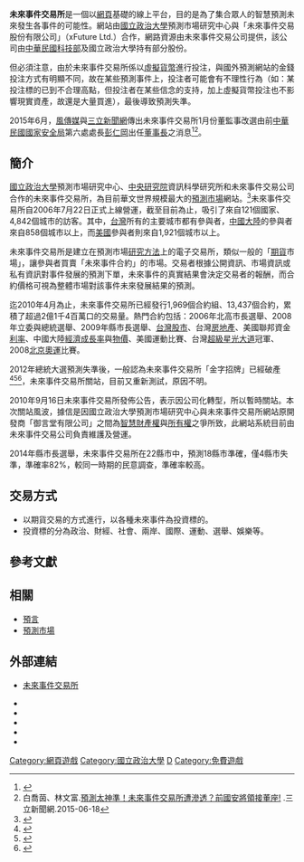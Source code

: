 {{Expert|time=2015-12-14T03:42:31+00:00}}
{{POV|time=2010-03-17}}
{{Infobox Historical Event
|Event_Name     = 未來事件交易所
|Image_Name     = 
|Image_Caption  = 
|Participants   = 
|Location       = {{ROC-TW}}
|Date           = 2006年7月-
|Result         = 
|Effect         = 
|URL            = [http://xfuture.org/ xfuture.org]
}}
'''未來事件交易所'''是一個以[[網頁|網頁]]基礎的線上平台，目的是為了集合眾人的智慧預測未來發生各事件的可能性。網站由[[國立政治大學|國立政治大學]]預測市場研究中心與「未來事件交易股份有限公司」（xFuture Ltd.）合作，網路資源由未來事件交易公司提供，該公司由[[中華民國科技部|中華民國科技部]]及國立政治大學持有部分股份。

但必須注意，由於未來事件交易所係以[[虛擬貨幣|虛擬貨幣]]進行投注，與國外預測網站的金錢投注方式有明顯不同，故在某些預測事件上，投注者可能會有不理性行為（如：某投注標的已到不合理高點，但投注者在某些信念的支持，加上虛擬貨幣投注也不影響現實資產，故還是大量買進），最後導致預測失準。

2015年6月，[[風傳媒|風傳媒]]與[[三立新聞網|三立新聞網]]傳出未來事件交易所1月份董監事改選由前[[中華民國國家安全局|中華民國國家安全局]]第六處處長[[彭仁岡|彭仁岡]]出任[[董事長|董事長]]之消息<ref>{{Cite web|title=退休情治人士接掌董座 國安局勢力滲入未來事件交易所|url=https://www.storm.mg/article/53247|author=蔡慧貞|date=2015-06-17|access-date=2021-07-23|work=風傳媒|language=zh-TW|quote=國安局長[[李翔宙|李翔宙]]上任後，特別重視網路輿情蒐集，對未來事件交易所網站可以精準預測去年九合一選舉結果深感興趣，曾在去年12月18日率員前往該公司聽取簡報，與會人士更透露有意與未來事件交易所合作。今年農曆年前，隨即傳出該公司高層人事改組，改由具有情治系統背景、自國安局退休的前第6處處長彭仁岡擔任董事長，負責後續與國安局接洽、合作事宜。|archive-date=2021-07-23|archive-url=https://web.archive.org/web/20210723144017/https://www.storm.mg/article/53247|dead-url=no}}</ref><ref>白喬茵、林文富.[http://www.setn.com/News.aspx?NewsID=81144 預測太神準！未來事件交易所遭滲透？前國安將領接董座!] {{Wayback|url=http://www.setn.com/News.aspx?NewsID=81144 |date=20160304212431 }}.三立新聞網.2015-06-18</ref>。

==簡介==

[[國立政治大學|國立政治大學]]預測市場研究中心、[[中央研究院|中央研究院]]資訊科學研究所和未來事件交易公司合作的未來事件交易所，為目前華文世界規模最大的[[預測市場|預測市場]]網站。<ref>{{Cite web |url=http://nccupm.wordpress.com/about-us/ |title=國立政治大學預測市場研究中心簡介 |accessdate=2010-04-22 |archive-date=2010-05-13 |archive-url=https://web.archive.org/web/20100513040644/http://nccupm.wordpress.com/about-us/ |dead-url=no }}</ref>未來事件交易所自2006年7月22日正式上線營運，截至目前為止，吸引了來自121個國家、4,842個城市的訪客。其中，[[台灣|台灣]]所有的主要城市都有參與者，[[中國大陸|中國大陸]]的參與者來自858個城市以上，而[[美國|美國]]參與者則來自1,921個城市以上。

未來事件交易所是建立在預測市場[[研究方法|研究方法]]上的電子交易所，類似一般的「[[期貨|期貨]]市場」，讓參與者買賣「未來事件合約」的市場。交易者根據公開資訊、市場資訊或私有資訊對事件發展的預測下單，未來事件的真實結果會決定交易者的報酬，而合約價格可視為整體市場對該事件未來發展結果的預測。

迄2010年4月為止，未來事件交易所已經發行1,969個合約組、13,437個合約，累積了超過2億1千4百萬口的交易量。熱門合約包括：2006年北高市長選舉、2008年立委與總統選舉、2009年縣市長選舉、[[台灣股市|台灣股市]]、台灣[[房地產|房地產]]、美國聯邦資金[[利率|利率]]、中國大陸[[經濟成長率|經濟成長率]]與[[物價|物價]]、美國運動比賽、台灣[[超級星光大道|超級星光大道]]冠軍、2008[[2008年夏季奥林匹克运动会|北京奧運]]比賽。

2012年總統大選預測失準後，一般認為未來事件交易所「金字招牌」已經破產<ref>{{Cite web|title=害慘綠營的「黑雨民調」|url=https://www.taiwanenews.com/doc/20120115101.php|author=jt|date=2012-01-15|access-date=2021-07-23|work=台灣e新聞|language=zh-TW|quote=未來事件交易所民調離譜，由有心人大量交易。……常在未來事件交易所交易的，就是你們這群蔡英文的支持者。過度操作的結果就是「失真」！（按：[[童振源|童振源]]為未來事件交易所首席顧問、政治大學預測市場研究中心主任。）|archive-date=2021-07-25|archive-url=https://web.archive.org/web/20210725163019/https://www.taiwanenews.com/doc/20120115101.php|dead-url=no}}</ref><ref>{{Cite web|title=選後檢驗自由時報記者曾韋禎|url=https://www.taiwanenews.com/doc/20120214101.php|author=|date=2012-02-14|access-date=2021-07-23|work=台灣e新聞|language=zh-TW|quote=未來事件交易所的交易的確操作過頭。在總統選舉得票率預測上，根據未來事件交易所在1月2日的加權平均價格，蔡英文的得票率預測為49.8%、馬英九為42.6%、宋楚瑜則為10.7%。幸好它在3日及時封關，否則小英（蔡英文）一定過半。……結論：未來事件交易所應該永遠關閉！|archive-date=2021-07-25|archive-url=https://web.archive.org/web/20210725163003/https://www.taiwanenews.com/doc/20120214101.php|dead-url=no}}</ref><ref>{{Cite web|title=「未來事件交易所」又在重施故技？|url=https://taiwanenews.com/doc/20130425106.php|author=|date=2013-04-25|access-date=2021-07-23|work=台灣e新聞|language=zh-TW|quote=童振源是現任國立政治大學預測市場研究中心主任。根據過去未來事件交易所的交易數據，有許多都是「有心人」刻意「交易」出來的結果，千萬不可輕信。誤信的結果會導致預測失準，先樂後悲！|archive-date=2021-07-23|archive-url=https://web.archive.org/web/20210723142554/https://taiwanenews.com/doc/20130425106.php|dead-url=no}}</ref>，未來事件交易所關站，目前又重新測試，原因不明。

2010年9月16日未來事件交易所發佈公告，表示因公司化轉型，所以暫時關站。本次關站風波，據信是因國立政治大學預測市場研究中心與未來事件交易所網站原開發商「御言堂有限公司」之間為[[智慧財產權|智慧財產權]]與[[所有權|所有權]]之爭所致，此網站系統目前由未來事件交易公司負責維護及營運。

2014年縣市長選舉，未來事件交易所在22縣市中，預測18縣市準確，僅4縣市失準，準確率82%，較同一時期的民意調查，準確率較高。

==交易方式==
*以期貨交易的方式進行，以各種未來事件為投資標的。
*投資標的分為政治、財經、社會、兩岸、國際、運動、選舉、娛樂等。

==參考文獻==
<div class="references-small">
<references></references>
</div>

==相關==
*[[預言|預言]]
*[[預測市場|預測市場]]

==外部連結==
*{{zh-tw}}[http://xfuture.org/ 未來事件交易所] {{Wayback|url=http://xfuture.org/ |date=20140209033108 }}
*{{facebook|xfuture|未來事件交易所}}
*{{facebook|futuresports|未來運動交易所}}
*{{weibo|xfuturetw|未來事件交易所_台灣}}
*{{instagram|xfuturesports|未來運動交易所}}
*{{youtube|channel=UCnwgAdKcK8yycVGZqNjwIIQ|未來運動交易所}}
[[Category:網頁遊戲|Category:網頁遊戲]]
[[Category:國立政治大學|Category:國立政治大學]]
[[Category:中華民國科技部|D]]
[[Category:免費遊戲|Category:免費遊戲]]